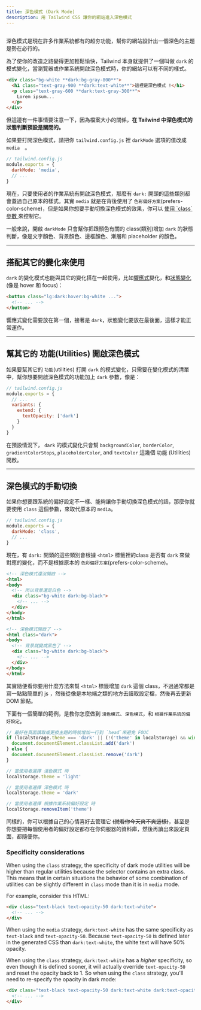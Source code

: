 ```yaml
---
title: 深色模式 (Dark Mode)
description: 用 Tailwind CSS 讓你的網站進入深色模式
---
```



## <Heading hidden>基本用法</Heading>

深色模式是現在許多作業系統都有的超夯功能，幫你的網站設計出一個深色的主題是勢在必行的。

為了使你的改造之路變得更加輕鬆愉快，Tailwind 本身就提供了一個叫做 `dark` 的模式變化，當瀏覽器或作業系統開啟深色模式時，你的網站可以有不同的樣式。

```html
<div class="bg-white **dark:bg-gray-800**">
  <h1 class="text-gray-900 **dark:text-white**">這裡是深色模式 !</h1>
  <p class="text-gray-600 **dark:text-gray-300**">
    Lorem ipsum...
  </p>
</div>
```

但這邊有一件事情要注意一下，因為檔案大小的關係，**在 Tailwind 中深色模式的狀態判斷預設是關閉的。**

如果要打開深色模式，請把你 `tailwind.config.js` 裡 `darkMode` 選項的值改成 `media`　。

```js
// tailwind.config.js
module.exports = {
  darkMode: 'media',
  // ...
}
```
現在，只要使用者的作業系統有開啟深色模式，那麼有 `dark:` 開頭的這些類別都會蓋過自己原本的樣式。其實 `media` 就是在背後使用了 `色彩偏好方案`(prefers-color-scheme)，但是如果你想要手動切換深色模式的效果，你可以 [使用 \`class\` 參數 ][use the 'class' strategy] 來控制它。

一般來說，開啟 `darkMode` 只會幫你把跟顏色有關的 class(類別)增加 `dark` 的狀態判斷，像是文字顏色、背景顏色、邊框顏色、漸層和 placeholder 的顏色。

---

## 搭配其它的變化來使用

`dark` 的變化模式也能與其它的變化搭在一起使用，比如[響應式][responsive]變化，和[狀態變化][state variants] (像是 hover 和 focus)：

```html
<button class="lg:dark:hover:bg-white ...">
  <!-- ... -->
</button>
```

響應式變化需要放在第一個，接著是 `dark`，狀態變化要放在最後面，這樣才能正常運作。

---

## 幫其它的 功能(Utilities) 開啟深色模式

如果要幫其它的 `功能`(utilities) 打開 `dark` 的模式變化，只需要在變化模式的清單中，幫你想要開啟深色模式的功能加上 `dark` 參數，像是：

```js
// tailwind.config.js
module.exports = {
  // ...
  variants: {
    extend: {
      textOpacity: ['dark']
    }
  }
}
```

在預設情況下， `dark` 的模式變化只會幫 `backgroundColor`, `borderColor`, `gradientColorStops`, `placeholderColor`, and `textColor` 這幾個 功能 (Utilities) 開啟。

---

## 深色模式的手動切換

如果你想要跟系統的偏好設定不一樣、能夠讓你手動切換深色模式的話，那麼你就要使用 `class` 這個參數，來取代原本的 `media`。

```js
// tailwind.config.js
module.exports = {
  darkMode: 'class',
  // ...
}
```

現在，有 `dark:` 開頭的這些類別會根據 `<html>` 標籤裡的class 是否有 `dark` 來做對應的變化，而不是根據原本的 `色彩偏好方案`(prefers-color-scheme)。

```html
<!-- 深色模式還沒開啟 -->
<html>
<body>
  <!-- 所以背景還是白色 -->
  <div class="bg-white dark:bg-black">
    <!-- ... -->
  </div>
</body>
</html>

<!-- 深色模式開啟了 -->
<html class="dark">
<body>
  <!-- 背景就變成黑色了 -->
  <div class="bg-white dark:bg-black">
    <!-- ... -->
  </div>
</body>
</html>
```

其實隨便看你要用什麼方法來幫 `<html>` 標籤增加 `dark` 這個 class，不過通常都是寫一點點簡單的 js ，然後從像是本地端之類的地方去讀取設定檔，然後再去更新 DOM 節點。

下面有一個簡單的範例，是教你怎麼做到 `淺色模式`、`深色模式`，和 `根據作業系統的偏好設定`。

```js
// 最好在頁面讀取或更換主題的時候增加一行到 `head`來避免 FOUC
if (localStorage.theme === 'dark' || (!('theme' in localStorage) && window.matchMedia('(prefers-color-scheme: dark)').matches)) {
  document.documentElement.classList.add('dark')
} else {
  document.documentElement.classList.remove('dark')
}

// 當使用者選擇 淺色模式 時
localStorage.theme = 'light'

// 當使用者選擇 深色模式 時
localStorage.theme = 'dark'

// 當使用者選擇 根據作業系統偏好設定 時
localStorage.removeItem('theme')
```

同樣的，你可以根據自己的心情喜好去管理它 ~~(就看你今天爽不爽這樣)~~，甚至是你想要把每個使用者的偏好設定都存在你伺服器的資料庫，然後再讀出來設定頁面，都隨便你。

### Specificity considerations

When using the `class` strategy, the specificity of dark mode utilities will be higher than regular utilities because the selector contains an extra class. This means that in certain situations the behavior of some combination of utilities can be slightly different in `class` mode than it is in `media` mode.

For example, consider this HTML:

```html
<div class="text-black text-opacity-50 dark:text-white">
  <!-- ... -->
</div>
```

When using the `media` strategy, `dark:text-white` has the same specificity as `text-black` and `text-opacity-50`. Because `text-opacity-50` is defined later in the generated CSS than `dark:text-white`, the white text will have 50% opacity.

When using the `class` strategy, `dark:text-white` has a _higher_ specificity, so even though it is defined sooner, it will actually override `text-opacity-50` and reset the opacity back to 1. So when using the `class` strategy, you'll need to re-specify the opacity in dark mode:

```html
<div class="text-black text-opacity-50 dark:text-white dark:text-opacity-50">
  <!-- ... -->
</div>
```

<!-- === 連結 ============== -->
[use the 'class' strategy]: #-2
[responsive]: /docs/responsive-design
[state variants]: /docs/hover-focus-and-other-states
